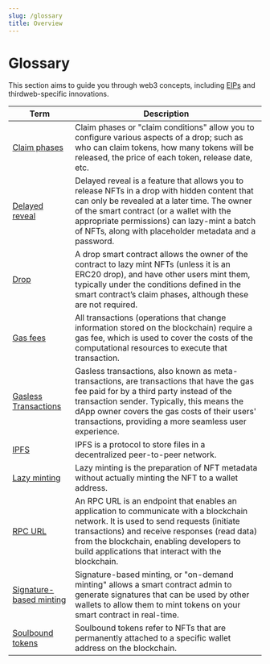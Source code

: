 ```yaml
---
slug: /glossary
title: Overview
---
```


# Glossary

This section aims to guide you through web3 concepts, including [EIPs](https://eips.ethereum.org/) and
thirdweb-specific innovations.

| Term                                                         | Description                                                                                                                                                                                                                                                                                        |
| ------------------------------------------------------------ | -------------------------------------------------------------------------------------------------------------------------------------------------------------------------------------------------------------------------------------------------------------------------------------------------- |
| [Claim phases](/glossary/claim-phases)                       | Claim phases or "claim conditions" allow you to configure various aspects of a drop; such as who can claim tokens, how many tokens will be released, the price of each token, release date, etc.                                                                                                   |
| [Delayed reveal](/glossary/delayed-reveal)                   | Delayed reveal is a feature that allows you to release NFTs in a drop with hidden content that can only be revealed at a later time. The owner of the smart contract (or a wallet with the appropriate permissions) can lazy-mint a batch of NFTs, along with placeholder metadata and a password. |
| [Drop](/glossary/drop)                                       | A drop smart contract allows the owner of the contract to lazy mint NFTs (unless it is an ERC20 drop), and have other users mint them, typically under the conditions defined in the smart contract’s claim phases, although these are not required.                                               |
| [Gas fees](/glossary/gas)                                    | All transactions (operations that change information stored on the blockchain) require a gas fee, which is used to cover the costs of the computational resources to execute that transaction.                                                                                                     |
| [Gasless Transactions](/glossary/gasless-transactions)       | Gasless transactions, also known as meta-transactions, are transactions that have the gas fee paid for by a third party instead of the transaction sender. Typically, this means the dApp owner covers the gas costs of their users' transactions, providing a more seamless user experience.      |
| [IPFS](/glossary/ipfs)                                       | IPFS is a protocol to store files in a decentralized peer-to-peer network.                                                                                                                                                                                                                         |
| [Lazy minting](/glossary/lazy-minting)                       | Lazy minting is the preparation of NFT metadata without actually minting the NFT to a wallet address.                                                                                                                                                                                              |
| [RPC URL](/glossary/rpc)                                     | An RPC URL is an endpoint that enables an application to communicate with a blockchain network. It is used to send requests (initiate transactions) and receive responses (read data) from the blockchain, enabling developers to build applications that interact with the blockchain.            |
| [Signature-based minting](/glossary/signature-based-minting) | Signature-based minting, or "on-demand minting" allows a smart contract admin to generate signatures that can be used by other wallets to allow them to mint tokens on your smart contract in real-time.                                                                                           |
| [Soulbound tokens](/glossary/soulbound)                      | Soulbound tokens refer to NFTs that are permanently attached to a specific wallet address on the blockchain.                                                                                                                                                                                       |
